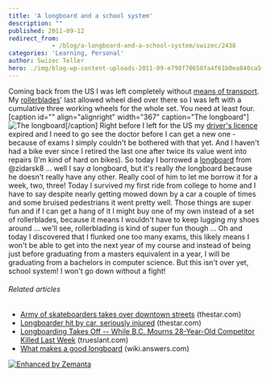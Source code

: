 ```yaml
---
title: 'A longboard and a school system'
description: ""
published: 2011-09-12
redirect_from: 
            - /blog/a-longboard-and-a-school-system/swizec/2438
categories: 'Learning, Personal'
author: Swizec Teller
hero: ./img/blog-wp-content-uploads-2011-09-e798f70658fa4f61b0ea840ca5fcf50e_73.jpg
---
```

Coming back from the US I was left completely without [means of transport](http://en.wikipedia.org/wiki/Mode_of_transport "Mode of transport"). My [rollerblades](http://rollerblade.com "Rollerblade")' last allowed wheel died over there so I was left with a cumulative three working wheels for the whole set. You need at least four. \[caption id="" align="alignright" width="367" caption="The longboard"]![](./img/blog-wp-content-uploads-2011-09-e798f70658fa4f61b0ea840ca5fcf50e_73.jpg "The longboard")\[/caption] Right before I left for the US my [driver's licence](http://en.wikipedia.org/wiki/Driver%27s_license "Driver's license") expired and I need to go see the doctor before I can get a new one - because of exams I simply couldn't be bothered with that yet. And I haven't had a bike ever since I retired the last one after twice its value went into repairs (I'm kind of hard on bikes). So today I borrowed a [longboard](http://en.wikipedia.org/wiki/Surfboard "Surfboard") from @zidarsk8 ... well I say _a_ longboard, but it's really _the_ longboard because he doesn't really have any other. Really cool of him to let me borrow it for a week, two, three! Today I survived my first ride from college to home and I have to say despite nearly getting mowed down by a car a couple of times and some bruised pedestrians it went pretty well. Those things are super fun and if I can get a hang of it I might buy one of my own instead of a set of rollerblades, because it means I wouldn't have to keep lugging my shoes around ... we'll see, rollerblading is kind of super fun though ... Oh and today I discovered that I flunked one too many exams, this likely means I won't be able to get into the next year of my course and instead of being just before graduating from a masters equivalent in a year, I will be graduating from a bachelors in computer science. But this isn't over yet, school system! I won't go down without a fight!

###### Related articles

- [Army of skateboarders takes over downtown streets](http://www.thestar.com/news/article/1052107--army-of-skateboarders-takes-over-downtown-streets) (thestar.com)
- [Longboarder hit by car, seriously injured](http://www.thestar.com/news/article/1025357--longboarder-hit-by-car-seriously-injured) (thestar.com)
- [Longboarding Takes Off -- While B.C. Mourns 28-Year-Old Competitor Killed Last Week](http://trueslant.com/caitlinkelly/2010/07/21/longboarding-takes-off-while-b-c-mourns-28-year-old-competitor-killed-last-week/) (trueslant.com)
- [What makes a good longboard](http://wiki.answers.com/Q/What_makes_a_good_longboard) (wiki.answers.com)

[![Enhanced by Zemanta](http://img.zemanta.com/zemified_e.png?x-id=b8f04ab9-fe38-49fa-994c-eade8d20cc61)](http://www.zemanta.com/ "Enhanced by Zemanta")